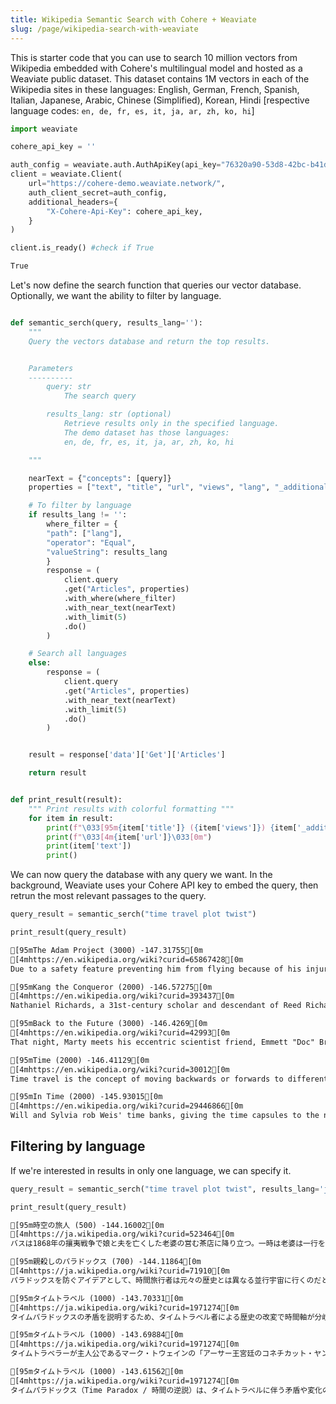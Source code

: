 ```yaml
---
title: Wikipedia Semantic Search with Cohere + Weaviate
slug: /page/wikipedia-search-with-weaviate
---
```



<CookbookHeader href="https://github.com/cohere-ai/notebooks/blob/main/notebooks/guides/Wikipedia_search_demo_cohere_weaviate.ipynb" />

This is starter code that you can use to search 10 million vectors from Wikipedia embedded with Cohere's multilingual model and hosted as a Weaviate public dataset. This dataset contains 1M vectors in each of the Wikipedia sites in these languages: English, German, French, Spanish, Italian, Japanese, Arabic, Chinese (Simplified), Korean, Hindi \[respective language codes: `en, de, fr, es, it, ja, ar, zh, ko, hi`\]

```python PYTHON
import weaviate

cohere_api_key = ''

auth_config = weaviate.auth.AuthApiKey(api_key="76320a90-53d8-42bc-b41d-678647c6672e")
client = weaviate.Client(
    url="https://cohere-demo.weaviate.network/",
    auth_client_secret=auth_config,
    additional_headers={
        "X-Cohere-Api-Key": cohere_api_key,
    }
)

client.is_ready() #check if True
```

```txt title="Output"
True
```

Let's now define the search function that queries our vector database. Optionally, we want the ability to filter by language.

```python PYTHON

def semantic_serch(query, results_lang=''):
    """
    Query the vectors database and return the top results.


    Parameters
    ----------
        query: str
            The search query

        results_lang: str (optional)
            Retrieve results only in the specified language.
            The demo dataset has those languages:
            en, de, fr, es, it, ja, ar, zh, ko, hi

    """

    nearText = {"concepts": [query]}
    properties = ["text", "title", "url", "views", "lang", "_additional {distance}"]

    # To filter by language
    if results_lang != '':
        where_filter = {
        "path": ["lang"],
        "operator": "Equal",
        "valueString": results_lang
        }
        response = (
            client.query
            .get("Articles", properties)
            .with_where(where_filter)
            .with_near_text(nearText)
            .with_limit(5)
            .do()
        )

    # Search all languages
    else:
        response = (
            client.query
            .get("Articles", properties)
            .with_near_text(nearText)
            .with_limit(5)
            .do()
        )


    result = response['data']['Get']['Articles']

    return result


def print_result(result):
    """ Print results with colorful formatting """
    for item in result:
        print(f"\033[95m{item['title']} ({item['views']}) {item['_additional']['distance']}\033[0m")
        print(f"\033[4m{item['url']}\033[0m")
        print(item['text'])
        print()
```

We can now query the database with any query we want. In the background, Weaviate uses your Cohere API key to embed the query, then retrun the most relevant passages to the query.

```python PYTHON
query_result = semantic_serch("time travel plot twist")

print_result(query_result)
```

```txt title="Output"
[95mThe Adam Project (3000) -147.31755[0m
[4mhttps://en.wikipedia.org/wiki?curid=65867428[0m
Due to a safety feature preventing him from flying because of his injuries, Adam must bring along the younger Adam and use his DNA to enter his jet. They both are soon attacked by Maya Sorian, the leader of the dystopian world, and her assistant Christos, but are saved by Laura, who had faked her death and stayed off-grid in an unknown location. After surviving the attack and comparing notes, Laura and the Adams realize that after the invention of time travel by Louis Reed and his subsequent death, Sorian had monopolized the discovery. During her visit to 2018, Laura learned Sorian frequently came and advised her past self in order to secure her future wealth and power. To protect her secret, Sorian ordered Laura's death. Although Laura survived the assassination attempt, destruction of her time jet left her stranded in the past. The sudden arrival of Sorian's goons interrupts the reunion, and Laura fights off the attack long enough for the two Adams to escape to 2018.

[95mKang the Conqueror (2000) -146.57275[0m
[4mhttps://en.wikipedia.org/wiki?curid=393437[0m
Nathaniel Richards, a 31st-century scholar and descendant of Reed Richards' time traveling father Nathaniel, becomes fascinated with history and discovers the time travel technology created by Victor von Doom, another possible ancestor of his. He then travels back in time to ancient Egypt aboard a Sphinx-shaped timeship and becomes the Pharaoh Rama-Tut, with plans to claim En Sabah Nur—the mutant destined to become Apocalypse—as his heir. Rama-Tut's rule is cut short when he is defeated by the time-displaced Fantastic Four. An embittered Nathaniel Richards travels forward to the 20th century where he meets Doctor Doom, whom he believes might be his ancestor. He later designs an armor based on Doom's and, calling himself the Scarlet Centurion, pits the Avengers team against alternate-reality counterparts. He plans to dispose of all of them, but the Avengers manage to force him from the timeline.

[95mBack to the Future (3000) -146.4269[0m
[4mhttps://en.wikipedia.org/wiki?curid=42993[0m
That night, Marty meets his eccentric scientist friend, Emmett "Doc" Brown, in the Twin Pines mall parking lot. Doc unveils a time machine built from a modified DeLorean, powered by plutonium he swindled from Libyan terrorists. After Doc inputs a destination time of November5, 1955—the day he first conceived his time travel invention—the terrorists arrive unexpectedly and gun Doc down. Marty flees in the DeLorean, inadvertently activating time travel when he reaches .

[95mTime (2000) -146.41129[0m
[4mhttps://en.wikipedia.org/wiki?curid=30012[0m
Time travel is the concept of moving backwards or forwards to different points in time, in a manner analogous to moving through space, and different from the normal "flow" of time to an earthbound observer. In this view, all points in time (including future times) "persist" in some way. Time travel has been a plot device in fiction since the 19th century. Travelling backwards or forwards in time has never been verified as a process, and doing so presents many theoretical problems and contradictive logic which to date have not been overcome. Any technological device, whether fictional or hypothetical, that is used to achieve time travel is known as a time machine.

[95mIn Time (2000) -145.93015[0m
[4mhttps://en.wikipedia.org/wiki?curid=29446866[0m
Will and Sylvia rob Weis' time banks, giving the time capsules to the needy. They soon realize they can't significantly change anything, as prices are raised faster to compensate for the extra time. Fortis' gang ambushes them intending to collect the reward for their capture, but Will kills Fortis and his gang. Will and Sylvia then decide to rob Weis' vault of a one-million year capsule. Leon chases them back to Dayton but fails to stop them from distributing the stolen time; Leon times out, having neglected to collect his day's salary. Will and Sylvia nearly time out themselves but survive by taking Leon's salary.
```

## Filtering by language

If we're interested in results in only one language, we can specify it.

```python PYTHON
query_result = semantic_serch("time travel plot twist", results_lang='ja')

print_result(query_result)
```

```txt title="Output"
[95m時空の旅人 (500) -144.16002[0m
[4mhttps://ja.wikipedia.org/wiki?curid=523464[0m
バスは1868年の攘夷戦争で娘と夫を亡くした老婆の営む茶店に降り立つ。一時は老婆は一行を盗人と間違えて襲い掛かるも、ホクベンを亡き夫だと思い込んだことで一転して歓迎する。しかしそこへジロを追うタイムマシンがあらわれ、やむなく一行はバスに乗って走り去る。追い縋る老婆を見捨てられずバスを飛び降りたホクベンだが、直後にタイムマシンに攫われてしまった。

[95m親殺しのパラドックス (700) -144.11864[0m
[4mhttps://ja.wikipedia.org/wiki?curid=71910[0m
パラドックスを防ぐアイデアとして、時間旅行者は元々の歴史とは異なる並行宇宙に行くのだと解釈するもので、上の科学的理論で述べたのと同じ考え方であり、SFにもよく見られる。歴史改変SFにあるタイムトラベル参照。

[95mタイムトラベル (1000) -143.70331[0m
[4mhttps://ja.wikipedia.org/wiki?curid=1971274[0m
タイムパラドックスの矛盾を説明するため、タイムトラベル者による歴史の改変で時間軸が分岐し元の世界と並行した別の世界が生まれるとするパラレルワールドの概念がある。この概念を発展させ、タイムトラベル者の介在がなくとも歴史上の重要なポイントで世界が枝分かれしていると解釈する立場もある。この概念を大幅に作品に取り入れた最初期の小説に、可能性として存在する二つの歴史「ジョンバール」と「ギロンチ」の抗争を描いた、ジャック・ウィリアムスンの『航時軍団』（The Legion of Time、1938年）がある。

[95mタイムトラベル (1000) -143.69884[0m
[4mhttps://ja.wikipedia.org/wiki?curid=1971274[0m
タイムトラベラーが主人公であるマーク・トウェインの「アーサー王宮廷のコネチカット・ヤンキー」や、天使が未来の書物を携えて現れるサミュエル・マッデンの「20世紀回想」など、SFというカテゴリが明確なものとして育つ以前から、タイムトラベルをテーマにした物語は創られている。

[95mタイムトラベル (1000) -143.61562[0m
[4mhttps://ja.wikipedia.org/wiki?curid=1971274[0m
タイムパラドックス（Time Paradox / 時間の逆説）は、タイムトラベルに伴う矛盾や変化のことであり、物語のテーマとしてしばしば扱われる。具体的には、タイムトラベルした過去で現代（相対的未来）に存在する事象を改変した場合、その事象における過去と現代の存在や状況、因果関係の不一致という逆説が生じることに着目したものである。
```
